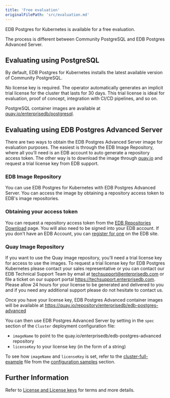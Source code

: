 ```yaml
---
title: 'Free evaluation'
originalFilePath: 'src/evaluation.md'
---
```


EDB Postgres for Kubernetes is available for a free evaluation.

The process is different between Community PostgreSQL and EDB Postgres Advanced Server.

## Evaluating using PostgreSQL

By default, EDB Postgres for Kubernetes installs the latest available version of Community PostgreSQL.

No license key is required. The operator automatically generates an implicit trial license for the cluster that lasts for 30 days. This trial license is ideal for evaluation, proof of concept, integration with CI/CD pipelines, and so on.

PostgreSQL container images are available at [quay.io/enterprisedb/postgresql](https://quay.io/repository/enterprisedb/postgresql).

## Evaluating using EDB Postgres Advanced Server

There are two ways to obtain the EDB Postgres Advanced Server image for evaluation purposes. The easiest is through the EDB Image Repository, where all you’ll need is an EDB account to auto generate a repository access token. The other way is to download the image through [quay.io](http://quay.io) and request a trial license key from EDB support.

### EDB Image Repository

You can use EDB Postgres for Kubernetes with EDB Postgres Advanced Server. You can access the image by obtaining a repository access token to EDB's image repositories.

### Obtaining your access token

You can request a repository access token from the [EDB Repositories Download](https://www.enterprisedb.com/repos-downloads) page. You will also need to be signed into your EDB account. If you don't have an EDB Account, you can [register for one](https://www.enterprisedb.com/accounts/register) on the EDB site.

### Quay Image Repository

If you want to use the Quay image repository, you’ll need a trial license key for access to use the images. To request a trial license key for EDB Postgres Kubernetes please contact your sales representative or you can contact our EDB Technical Support Team by email at [techsupport@enterprisedb.com](mailto:techsupport@enterprisedb.com) or file a ticket on our support portal <https://techsupport.enterprisedb.com>. Please allow 24 hours for your license to be generated and delivered to you and if you need any additional support please do not hesitate to contact us.

Once you have your license key, EDB Postgres Advanced container images will be available at <https://quay.io/repository/enterprisedb/edb-postgres-advanced> 

You can then use EDB Postgres Advanced Server by setting in the `spec` section of the `Cluster` deployment configuration file:

-   `imageName` to point to the quay.io/enterprisedb/edb-postgres-advanced repository  
-   `licenseKey` to your license key (in the form of a string)

To see how `imageName` and `licenseKey` is set, refer to the [cluster-full-example](/postgres_for_kubernetes/latest/samples/cluster-example-full.yaml) file from the [configuration samples](/postgres_for_kubernetes/latest/samples/) section.

## Further Information

Refer to [License and License keys](license_keys.md) for terms and more details.
